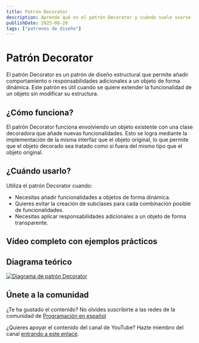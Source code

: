 ```yaml
---
title: Patrón Decorator
description: Aprende qué es el patrón Decorator y cuándo suele usarse
publishDate: 2025-08-20
tags: ["patrones de diseño"]
---
```



# Patrón Decorator

El patrón Decorator es un patrón de diseño estructural que permite añadir comportamiento o responsabilidades adicionales a un objeto de forma dinámica. Este patrón es útil cuando se quiere extender la funcionalidad de un objeto sin modificar su estructura.

## ¿Cómo funciona?

El patrón Decorator funciona envolviendo un objeto existente con una clase decoradora que añade nuevas funcionalidades. Esto se logra mediante la implementación de la misma interfaz que el objeto original, lo que permite que el objeto decorado sea tratado como si fuera del mismo tipo que el objeto original.

## ¿Cuándo usarlo?

Utiliza el patrón Decorator cuando:

- Necesitas añadir funcionalidades a objetos de forma dinámica.
- Quieres evitar la creación de subclases para cada combinación posible de funcionalidades.
- Necesitas aplicar responsabilidades adicionales a un objeto de forma transparente.

## Vídeo completo con ejemplos prácticos

<YouTubeEmbed
  id="-I7f4XixuA0"
  title="Patrón Decorator - Programación en español"
/>

## Diagrama teórico

<a href="/diagrams/decorator.png" target="_blank" rel="noopener noreferrer">
  <img
    src="/diagrams/decorator.png"
    alt="Diagrama de patrón Decorator"
    width={800}
    height={600}
  />
</a>

## Únete a la comunidad

¿Te ha gustado el contenido? No olvides suscribirte a las redes de la comunidad de <a href="https://programacion-es.dev/redes/" target="_blank" rel="noopener noreferrer">Programación en español</a>

¿Quieres apoyar el contenido del canal de YouTube? Hazte miembro del canal <a href="https://www.youtube.com/channel/UCNliuGyPizt7uNcdCrUoduQ/join" target="_blank" rel="noopener noreferrer">entrando a este enlace</a>.
